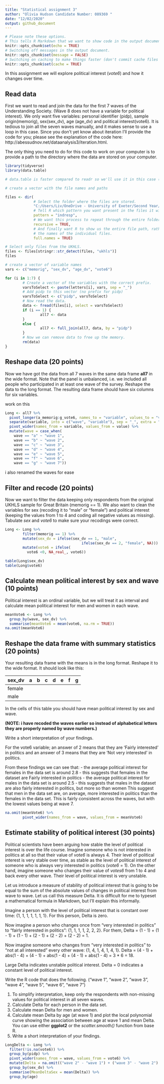 ```yaml
---
title: "Statistical assignment 3"
author: "Olivia Hudson Candidate Number: 089369 "
date: "12/02/2020"
output: github_document
---
```


```r
# Please note these options.
# This tells R Markdown that we want to show code in the output document.
knitr::opts_chunk$set(echo = TRUE)
# Switching off messages in the output document. 
knitr::opts_chunk$set(message = FALSE)
# Switching on caching to make things faster (don't commit cache files on Github).
knitr::opts_chunk$set(cache = TRUE)
```

In this assignment we will explore political interest (*vote6*) and how it changes over time.

## Read data

First we want to read and join the data for the first 7 waves of the Understanding Society. (Wave 8 does not have a variable for political interest). We only want five variables: personal identifier (pidp), sample origin(memorig), sex(sex_dv), age (age_dv) and political interest(vote6). It is tedious to join all the seven waves manually, and it makes sense to use a loop in this case. Since you don't yet know about iteration I'll provide the code for you; please see the explanation of the code here: http://abessudnov.net/dataanalysis3/iteration.html.

The only thing you need to do for this code to work on your computer is to provide a path to the directory where the data are stored on your computer.

```r
library(tidyverse)
library(data.table)

# data.table is faster compared to readr so we'll use it in this case (the function fread()). You need to install this package first to be able to run this code.

# create a vector with the file names and paths

files <- dir(
             # Select the folder where the files are stored.
             "C:/Users/Liv/OneDrive - University of Exeter/Second Year/Term 2/POL2094 Data Analysis iii/Github/datan3/Data/6614tab_10EB1BA6123C0D95E60D28E156AEA8F7_V1/UKDA-6614-tab/tab",
             # Tell R which pattern you want present in the files it will display.
             pattern = "indresp",
             # We want this process to repeat through the entire folder.
             recursive = TRUE,
             # And finally want R to show us the entire file path, rather than just
             # the names of the individual files.
             full.names = TRUE)

# Select only files from the UKHLS.
files <- files[stringr::str_detect(files, "ukhls")]
files

# create a vector of variable names
vars <- c("memorig", "sex_dv", "age_dv", "vote6")

for (i in 1:7) {
        # Create a vector of the variables with the correct prefix.
        varsToSelect <- paste(letters[i], vars, sep = "_")
        # Add pidp to this vector (no prefix for pidp)
        varsToSelect <- c("pidp", varsToSelect)
        # Now read the data. 
        data <- fread(files[i], select = varsToSelect)
        if (i == 1) {
                all7 <- data  
        }
        else {
                all7 <- full_join(all7, data, by = "pidp")
        }
        # Now we can remove data to free up the memory.
        rm(data)
} 

```

## Reshape data (20 points)

Now we have got the data from all 7 waves in the same data frame **all7** in the wide format. Note that the panel is unbalanced, i.e. we included all people who participated in at least one wave of the survey. Reshape the data to the long format. The resulting data frame should have six columns for six variables.


work on this
```r
Long <- all7 %>%
  pivot_longer(a_memorig:g_vote6, names_to = "variable", values_to = "value") %>%
  separate(variable, into = c("wave", "variable"), sep = "_", extra = "merge") %>%
  pivot_wider(names_from = variable, values_from = value) %>%
  mutate(wave = case_when(
    wave == "a" ~ "wave 1",
    wave == "b" ~ "wave 2",
    wave == "c" ~ "wave 3",
    wave == "d" ~ "wave 4",
    wave == "e" ~ "wave 5",
    wave == "f" ~ "wave 6",
    wave == "g" ~ "wave 7"))

```
i also renamed the waves for ease

## Filter and recode (20 points)

Now we want to filter the data keeping only respondents from the original UKHLS sample for Great Britain (memorig == 1). We also want to clean the variables for sex (recoding it to "male" or "female") and political interest (keeping the values from 1 to 4 and coding all negative values as missing). Tabulate *sex* and *vote6* to make sure your recodings were correct. 


```r
Long <- Long %>%
        filter(memorig == 1) %>%
        mutate(sex_dv = ifelse(sex_dv == 1, "male",
                                   ifelse(sex_dv == 2, "female", NA))) %>%
        mutate(vote6 = ifelse(
          vote6 <0, NA_real_, vote6)) 

table(Long$sex_dv) 
table(Long$vote6)


```

## Calculate mean political interest by sex and wave (10 points)

Political interest is an ordinal variable, but we will treat it as interval and calculate mean political interest for men and women in each wave.


```r
meanVote6 <- Long %>%
  group_by(wave, sex_dv) %>%
  summarise(meanVote6 = mean(vote6, na.rm = TRUE))
na.omit(meanVote6)
```

## Reshape the data frame with summary statistics (20 points)

Your resulting data frame with the means is in the long format. Reshape it to the wide format. It should look like this:

| sex_dv  | a  | b  | c  | d  |  e | f  | g  |
|---      |--- |--- |--- |--- |--- |--- |--- |
| female  |    |    |    |    |    |    |    |
| male    |    |    |    |    |    |    |    |

In the cells of this table you should have mean political interest by sex and wave.

**(NOTE: i have recoded the waves earlier so instead of alphabetical letters they are properly named by wave numbers.)**

Write a short interpretation of your findings.

For the vote6 variable; an answer of 2 means that they are 'Fairly interested' in politics and an answer of 3 means that they are 'Not very interested' in politics.

From these findings we can see that:
- the average political interest for females in the data set is around 2.8
 - this suggests that females in the dataset are Fairly interested in politics
- the average political interest for males in the data set is around 2.5
 - this suggests that males in the dataset are also fairly interested in politics, but       more so than women
This suggest that men in the data set are, on average, more interested in politics than the females in the data set.
This is fairly consistent across the waves, but with the lowest values being at wave 7.


```r
na.omit(meanVote6) %>%
        pivot_wider(names_from = wave, values_from = meanVote6)
```

## Estimate stability of political interest (30 points)

Political scientists have been arguing how stable the level of political interest is over the life course. Imagine someone who is not interested in politics at all so that their value of *vote6* is always 4. Their level of political interest is very stable over time, as stable as the level of political interest of someone who is always very interested in politics (*vote6* = 1). On the other hand, imagine someone who changes their value of *votes6* from 1 to 4 and back every other wave. Their level of political interest is very unstable.

Let us introduce a measure of stability of political interest that is going to be equal to the sum of the absolute values of changes in political interest from wave to wave. Let us call this measure Delta. It is difficult for me to typeset a mathematical formula in Markdown, but I'll explain this informally.

Imagine a person with the level of political interest that is constant over time: {1, 1, 1, 1, 1, 1, 1}. For this person, Delta is zero.

Now imagine a person who changes once from "very interested in politics" to "fairly interested in politics": {1, 1, 1, 1, 2, 2, 2}. For them, Delta = (1 - 1) + (1 - 1) + (1 - 1) + (2 - 1) + (2 - 2) + (2 - 2) = 1.

Now imagine someone who changes from "very interested in politics" to "not at all interested" every other wave: {1, 4, 1, 4, 1, 4, 1}. Delta = (4 - 1) + abs(1 - 4) + (4 - 1) + abs(1 - 4) + (4 - 1) + abs(1 - 4) = 3 * 6 = 18.

Large Delta indicates unstable political interest. Delta = 0 indicates a constant level of political interest.

Write the R code that does the following.
("wave 1", "wave 2", "wave 3", "wave 4", "wave 5", "wave 6", "wave 7")

1. To simplify interpretation, keep only the respondents with non-missing values for political interest in all seven waves.
2. Calculate Delta for each person in the data set.
3. Calculate mean Delta for men and women.
4. Calculate mean Delta by age (at wave 1) and plot the local polynomial curve showing the association between age at wave 1 and mean Delta. You can use either **ggplot2** or the *scatter.smooth()* function from base R.
5. Write a short interpretation of your findings.

```r
LongDelta <- Long %>%
  filter(!is.na(vote6)) %>%
  group_by(pidp) %>%
  pivot_wider(names_from = wave, values_from = vote6) %>%
  mutate(Delta = na.omit(("wave 2" - "wave 1") + ("wave 3" - "wave 2") + ("wave 4" - "wave 3") + ("wave 5" - "wave 4") + ("wave 6" - "wave 5") + ("wave 7" - "wave 6")))
  group_by(sex_dv) %>%
  summarise(MeanDeltaSex = mean(Delta)) %>%
  group_by(age)
  

```